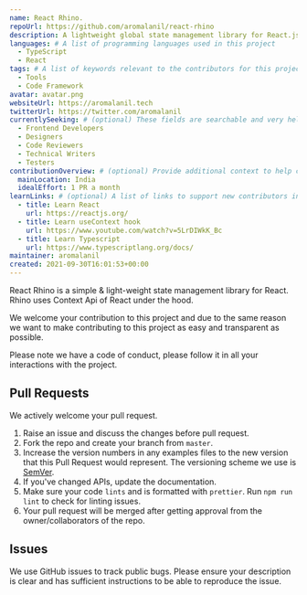 ```yaml
---
name: React Rhino.
repoUrl: https://github.com/aromalanil/react-rhino
description: A lightweight global state management library for React.js
languages: # A list of programming languages used in this project
  - TypeScript
  - React
tags: # A list of keywords relevant to the contributors for this project
  - Tools
  - Code Framework
avatar: avatar.png
websiteUrl: https://aromalanil.tech
twitterUrl: https://twitter.com/aromalanil
currentlySeeking: # (optional) These fields are searchable and very helpful for contributors to match well with your project
  - Frontend Developers
  - Designers
  - Code Reviewers
  - Technical Writers
  - Testers
contributionOverview: # (optional) Provide additional context to help contributors match well with your project
  mainLocation: India
  idealEffort: 1 PR a month
learnLinks: # (optional) A list of links to support new contributors in learning about your project and tech stack and culture / community
  - title: Learn React
    url: https://reactjs.org/
  - title: Learn useContext hook
    url: https://www.youtube.com/watch?v=5LrDIWkK_Bc
  - title: Learn Typescript
    url: https://www.typescriptlang.org/docs/
maintainer: aromalanil
created: 2021-09-30T16:01:53+00:00
---
```


<!-- Divide your content into sections using our handy shortcodes. Each section is optional -->

<Overview>

React Rhino is a simple & light-weight state management library for React. Rhino uses Context Api of React under the hood.

</Overview>

<Contributing>

We welcome your contribution to this project and due to the same reason we want to make contributing to this project as easy and transparent as possible.

Please note we have a code of conduct, please follow it in all your interactions with the project.

## Pull Requests
We actively welcome your pull request.

1. Raise an issue and discuss the changes before pull request.
1. Fork the repo and create your branch from `master`.
1. Increase the version numbers in any examples files to the new version that this Pull Request would represent. The versioning scheme we use is [SemVer](http://semver.org/).
1. If you've changed APIs, update the documentation.
1. Make sure your code `lints` and is formatted with `prettier`. Run `npm run lint` to check for linting issues.
1. Your pull request will be merged after getting approval from the owner/collaborators of the repo.

## Issues
We use GitHub issues to track public bugs. Please ensure your description is clear and has sufficient instructions to be able to reproduce the issue.

</Contributing>